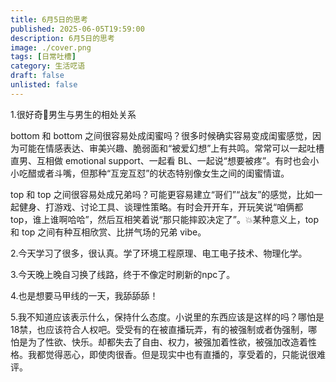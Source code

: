 ```yaml
---
title: 6月5日的思考
published: 2025-06-05T19:59:00
description: 6月5日的思考
image: ./cover.png   
tags: [日常吐槽]
category: 生活呓语
draft: false
unlisted: false
---
```

1.很好奇🌈男生与男生的相处关系

bottom 和 bottom 之间很容易处成闺蜜吗？很多时候确实容易变成闺蜜感觉，因为可能在情感表达、审美兴趣、脆弱面和“被爱幻想”上有共鸣。常常可以一起吐槽直男、互相做 emotional support、一起看 BL、一起说“想要被疼”。有时也会小小吃醋或者斗嘴，但那种“互宠互怼”的状态特别像女生之间的闺蜜情谊。

top 和 top 之间很容易处成兄弟吗？可能更容易建立“哥们”“战友”的感觉，比如一起健身、打游戏、讨论工具、谈理性策略。有时会开开车，开玩笑说“咱俩都 top，谁上谁啊哈哈”，然后互相笑着说“那只能摔跤决定了”。💥某种意义上，top 和 top 之间有种互相欣赏、比拼气场的兄弟 vibe。

2.今天学习了很多，很认真。学了环境工程原理、电工电子技术、物理化学。

3.今天晚上晚自习换了线路，终于不像定时刷新的npc了。

4.也是想要马甲线的一天，我舔舔舔！

5.我不知道应该表示什么，保持什么态度。小说里的东西应该是这样的吗？哪怕是18禁，也应该符合人权吧。受受有的在被直播玩弄，有的被强制或者伪强制，哪怕是为了性欲、快乐。却都失去了自由、权力，被强加着性欲，被强加改造着性格。我都觉得恶心，即使肉很香。但是现实中也有直播的，享受着的，只能说很难评。